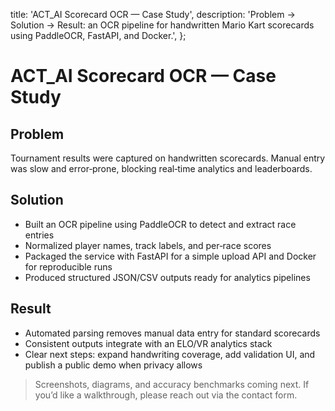   title: 'ACT_AI Scorecard OCR — Case Study',
  description: 'Problem → Solution → Result: an OCR pipeline for handwritten Mario Kart scorecards using PaddleOCR, FastAPI, and Docker.',
};

# ACT_AI Scorecard OCR — Case Study

## Problem

Tournament results were captured on handwritten scorecards. Manual entry was slow and error‑prone, blocking real‑time analytics and leaderboards.

## Solution

- Built an OCR pipeline using PaddleOCR to detect and extract race entries
- Normalized player names, track labels, and per‑race scores
- Packaged the service with FastAPI for a simple upload API and Docker for reproducible runs
- Produced structured JSON/CSV outputs ready for analytics pipelines

## Result

- Automated parsing removes manual data entry for standard scorecards
- Consistent outputs integrate with an ELO/VR analytics stack
- Clear next steps: expand handwriting coverage, add validation UI, and publish a public demo when privacy allows

> Screenshots, diagrams, and accuracy benchmarks coming next. If you’d like a walkthrough, please reach out via the contact form.

